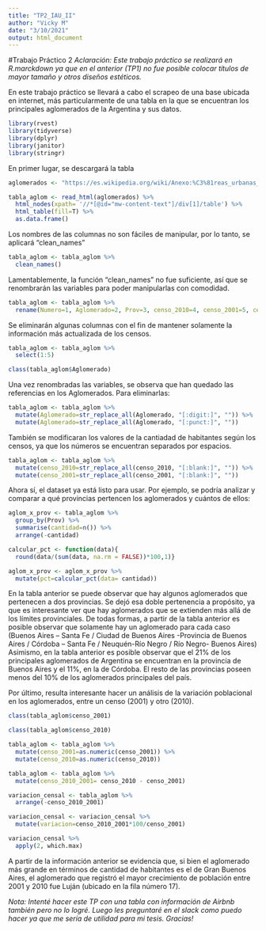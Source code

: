 ```yaml
---
title: "TP2_IAU_II"
author: "Vicky M"
date: "3/10/2021"
output: html_document
---
```


#Trabajo Práctico 2
*Aclaración: Este trabajo práctico se realizará en R.marckdown ya que en el anterior (TP1) no fue posible colocar títulos de mayor tamaño y otros diseños estéticos.*

En este trabajo práctico se llevará a cabo el scrapeo de una base ubicada en internet, más particularmente de una tabla en la que se encuentran los principales aglomerados de la Argentina y sus datos.  

```r
library(rvest)
library(tidyverse)
library(dplyr)
library(janitor)
library(stringr)
```
En primer lugar, se descargará la tabla

```r
aglomerados <- "https://es.wikipedia.org/wiki/Anexo:%C3%81reas_urbanas_de_Argentina_con_m%C3%A1s_de_30_000_habitantes"
```

```r
tabla_aglom <- read_html(aglomerados) %>% 
  html_nodes(xpath= '//*[@id="mw-content-text"]/div[1]/table') %>% 
  html_table(fill=T) %>% 
  as.data.frame()
```

Los nombres de las columnas no son fáciles de manipular, por lo tanto, se aplicará "clean_names"
```r
tabla_aglom <- tabla_aglom %>% 
  clean_names()
```

Lamentablemente, la función "clean_names" no fue suficiente, así que se renombrarán las variables para poder manipularlas con comodidad. 

```r
tabla_aglom <- tabla_aglom %>% 
  rename(Numero=1, Aglomerado=2, Prov=3, censo_2010=4, censo_2001=5, censo_1991=6, censo_1980=7, censo_1970=8, censo_1960=9 )
```

Se eliminarán algunas columnas con el fin de mantener solamente la información más actualizada de los censos.
```r
tabla_aglom <- tabla_aglom %>% 
  select(1:5)
```

```r
class(tabla_aglom$Aglomerado)
```
Una vez renombradas las variables, se observa que han quedado las referencias en los Aglomerados. Para eliminarlas: 

```r
tabla_aglom <- tabla_aglom %>% 
  mutate(Aglomerado=str_replace_all(Aglomerado, "[:digit:]", "")) %>% 
  mutate(Aglomerado=str_replace_all(Aglomerado, "[:punct:]", ""))
```

También se modificaran los valores de la cantiadad de habitantes según los censos, ya que los números se encuentran separados por espacios.

```r
tabla_aglom <- tabla_aglom %>% 
  mutate(censo_2010=str_replace_all(censo_2010, "[:blank:]", "")) %>% 
  mutate(censo_2001=str_replace_all(censo_2001, "[:blank:]", ""))
```

Ahora sí, el dataset ya está listo para usar. Por ejemplo, se podría analizar y comparar a qué provincias pertencen los aglomerados y cuántos de ellos:

```r
aglom_x_prov <- tabla_aglom %>% 
  group_by(Prov) %>% 
  summarise(cantidad=n()) %>% 
  arrange(-cantidad)
```

```r
calcular_pct <- function(data){
  round(data/(sum(data, na.rm = FALSE))*100,1)}
```

```r
aglom_x_prov <- aglom_x_prov %>% 
  mutate(pct=calcular_pct(data= cantidad))
```

En la tabla anterior se puede observar que hay algunos aglomerados que pertenecen a dos provincias. Se dejó esa doble pertenencia a propósito, ya que es interesante ver que hay aglomerados que se extienden más allá de los límites provinciales. De todas formas, a partir de la tabla anterior es posible observar que solamente hay un aglomerado para cada caso (Buenos Aires – Santa Fe / Ciudad de Buenos Aires -Provincia de Buenos Aires / Córdoba – Santa Fe / Neuquén-Río Negro / Río Negro- Buenos Aires)
Asimismo, en la tabla anterior es posible observar que el 21% de los principales aglomerados de Argentina se encuentran en la provincia de Buenos Aires y el 11%, en la de Córdoba. El resto de las provincias poseen menos del 10% de los aglomerados principales del país. 

Por último, resulta interesante hacer un análisis de la variación poblacional en los aglomerados, entre un censo (2001) y otro (2010). 

```r
class(tabla_aglom$censo_2001)
```
```r
class(tabla_aglom$censo_2010)
```

```r
tabla_aglom <- tabla_aglom %>% 
  mutate(censo_2001=as.numeric(censo_2001)) %>% 
  mutate(censo_2010=as.numeric(censo_2010))
```

```r
tabla_aglom <- tabla_aglom %>% 
  mutate(censo_2010_2001= censo_2010 - censo_2001)
```

```r
variacion_censal <- tabla_aglom %>% 
  arrange(-censo_2010_2001)
```

```r
variacion_censal <- variacion_censal %>% 
  mutate(variacion=censo_2010_2001*100/censo_2001)
```

```r
variacion_censal %>% 
  apply(2, which.max)
```
A partir de la información anterior se evidencia que, si bien el aglomerado más grande en términos de cantidad de habitantes es el de Gran Buenos Aires, el aglomerado que registró el mayor crecimiento de población entre 2001 y 2010 fue Luján (ubicado en la fila número 17). 




*Nota: Intenté hacer este TP con una tabla con información de Airbnb también pero no lo logré. Luego les preguntaré en el slack como puedo hacer ya que me sería de utilidad para mi tesis. Gracias!*

